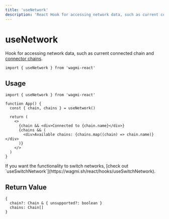 ```yaml
---
title: 'useNetwork'
description: 'React Hook for accessing network data, such as current connected chain and connector chains.'
---
```



# useNetwork

Hook for accessing network data, such as current connected chain and [connector chains](https://wagmi.sh/react/connectors/injected#chains-optional).

```tsx
import { useNetwork } from 'wagmi-react'
```

## Usage

```tsx
import { useNetwork } from 'wagmi-react'

function App() {
  const { chain, chains } = useNetwork()

  return (
    <>
      {chain && <div>Connected to {chain.name}</div>}
      {chains && (
        <div>Available chains: {chains.map((chain) => chain.name)}</div>
      )}
    </>
  )
}
```

<Callout type="info">
  If you want the functionality to switch networks, [check out
  `useSwitchNetwork`](https://wagmi.sh/react/hooks/useSwitchNetwork).
</Callout>

## Return Value

```tsx
{
  chain?: Chain & { unsupported?: boolean }
  chains: Chain[]
}
```
